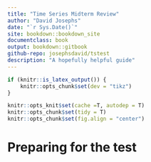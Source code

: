 ```yaml
---
title: "Time Series Midterm Review"
author: "David Josephs"
date: "`r Sys.Date()`"
site: bookdown::bookdown_site
documentclass: book
output: bookdown::gitbook
github-repo: josephsdavid/tstest
description: "A hopefully helpful guide"
---
```


```r
if (knitr::is_latex_output()) {
	knitr::opts_chunk$set(dev = "tikz")
}

knitr::opts_knit$set(cache =T, autodep = T)
knitr::opts_chunk$set(tidy = T)
knitr::opts_chunk$set(fig.align = "center")
```

# Preparing for the test
